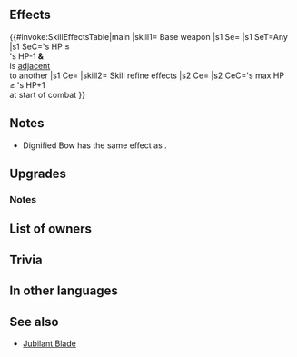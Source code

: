 {{Weapon Infobox
|tagid=SID_貴族的な弓
|weaponType=Bow
|might=14
|range=2
|effectiveness=flying
|effect=Effective against flying foes. At start of turn, if any foe's HP ≤ unit's HP-1 and that foe is adjacent to another foe, inflicts【Panic】on that foe.<br><br>【Panic】<br>Converts bonuses on target into penalties through its next action.
|cost=400
|exclusive=1
|userVersion1=Bow
|userVersion2=Arrow
|statModifiers=0,14,0,0,0
|required=-
|refinePaths=default
|refineSP=400
|refineMedals=500
|refineDews=200
|effectSkill1=At start of combat, if unit's max HP ≥ foe's HP+1, grants Atk/Spd/Def/Res+4 to unit during combat.
|iconSkill1=Combat Bonuses Life W.png
|tagidExtraSkill1=強
|properties=
}}
==Effects==
{{#invoke:SkillEffectsTable|main
|skill1={{SCi|Weapon}} Base weapon
|s1 Se={{SEt|Panic}}
|s1 SeT=Any<br>{{Tgt|Foe}}
|s1 SeC={{Tgt|Foe}}'s HP ≤<br>{{Tgt|Unit}}'s HP-1 '''&'''<br>{{Tgt|Foe}} is [[adjacent]]<br>to another {{Tgt|Foe}}
|s1 Ce={{Eft|Effectiveness|{{Mt|Flying}}}}
|skill2={{Si|Dignified Bow|refine=Skill1}} Skill refine effects
|s2 Ce={{Eft|Temporary buffs|Atk/Spd/Def/Res|4}}
|s2 CeC={{Tgt|Unit}}'s max HP<br>≥ {{Tgt|Foe}}'s HP+1<br>at start of combat
}}
==Notes==
{{Effective damage bonus|flying}}
* Dignified Bow has the same effect as {{St|Sudden Panic 3}}.
{{Panic}}
==Upgrades==
{{Weapon Upgrade List}}
===Notes===
{{Temporary buffs}}
==List of owners==
{{Skill Hero List}}
==Trivia==
{{Rsn|戦闘強化R生命|Combat Bonuses R Life}}
==In other languages==
{{OtherLanguages
|japanese=貴族的な弓
|german=Würdiger Bogen
|spanishEU=Arco ilustre
|spanishLA=Arco ilustre
|french=Arc honorable
|italian=Arco nobile
|chineseTW=貴族式的弓
|portuguese=Arco ilustre
}}
==See also==
* [[Jubilant Blade]]
{{Weapons Navbox}}
